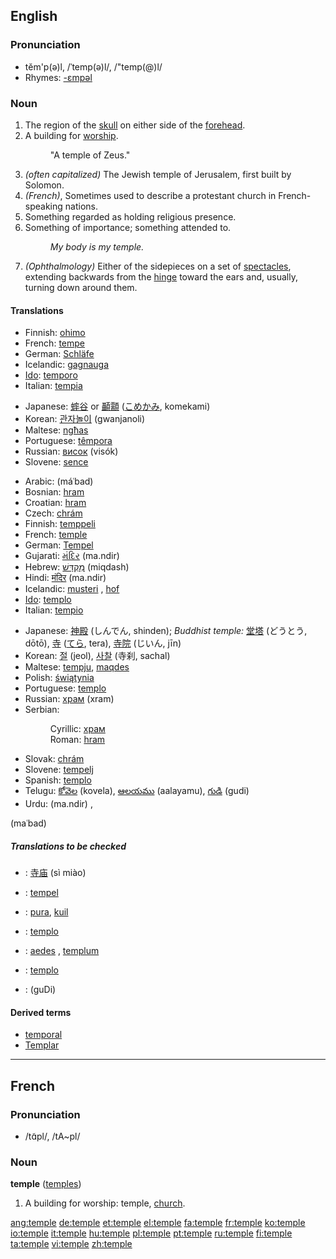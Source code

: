 ==English==

===Pronunciation===
*tĕm'p(ə)l, /ˈtemp(ə)l/, /"temp(@)l/
*Rhymes: [[Rhymes:English:-ɛmpəl|-ɛmpəl]]

===Noun===
{{en-noun}}

# The region of the [[skull]] on either side of the [[forehead]].
# A building for [[worship]].
#:"A temple of Zeus."
# ''(often capitalized)'' The Jewish temple of Jerusalem, first built by Solomon.
# ''(French)'', Sometimes used to describe a protestant church in French-speaking nations.
# Something regarded as holding religious presence.
# Something of importance; something attended to.
#:''My body is my temple.''
# ''(Ophthalmology)'' Either of the sidepieces on a set of [[spectacles]], extending backwards from the [[hinge]] toward the ears and, usually, turning down around them.

====Translations====
{{trans-top|region of skull}}
*Finnish: [[ohimo]]
*French: [[tempe]] {{f}}
*German: [[Schläfe]] {{f}}
*Icelandic: [[gagnauga]] {{n}}
*[[Ido]]: [[temporo]]
*Italian: [[tempia]]
{{trans-mid}}
*Japanese: [[蟀谷]] or [[顳顬]] ([[こめかみ]], komekami)
*Korean: [[관자놀이]] (gwanjanoli)
*Maltese: [[ngħas]]
*Portuguese: [[têmpora]] {{f}}
*Russian: [[висок]] (visók) {{m}}
*Slovene: [[sence]] {{n}}
{{trans-bottom}}

{{trans-top|worship place}}
*Arabic: {{ARchar|[[معبد|مَعْبَد]]}} (máʿbad) {{m}}
*Bosnian: [[hram]] {{m}}
*Croatian: [[hram]] {{m}}
*Czech: [[chrám]] {{m}}
*Finnish: [[temppeli]]
*French: [[temple#French|temple]] {{m}}
*German: [[Tempel]] {{m}}
*Gujarati: [[મંદિર]] (ma.ndir) {{n}}
*Hebrew: [[מקדש|מִקְדָּשׁ]] (miqdash)
*Hindi: [[मंदिर]] (ma.ndir) {{m}}
*Icelandic: [[musteri]] {{n}}, [[hof]] {{n}}
*[[Ido]]: [[templo]]
*Italian: [[tempio]] {{m}}
{{trans-mid}}
*Japanese: [[神殿]] (しんでん, shinden); ''Buddhist temple:'' [[堂塔]] (どうとう, dōtō), [[寺]] ([[てら]], tera), [[寺院]] (じいん, jīn)
*Korean: [[절]] (jeol), [[사찰]] (寺刹, sachal)
*Maltese: [[tempju]], [[maqdes]]
*Polish: [[świątynia]] {{f}}
*Portuguese: [[templo]] {{m}}
*Russian: [[храм]] (xram) {{m}}
*Serbian:
*:Cyrillic: [[храм#Serbian|храм]] {{m}}
*:Roman: [[hram#Serbian|hram]] {{m}}
*Slovak: [[chrám#Slovak|chrám]] {{m}}
*Slovene: [[tempelj]] {{m}}
*Spanish: [[templo]] {{m}}
*Telugu: [[కోవెల]] (kovela), [[ఆలయము]] (aalayamu), [[గుడి]] (gudi)
*Urdu: {{URchar|[[مندر]]}} (ma.ndir) {{m}}, {{URchar|[[معبد]]}}
(maʿbad) {{m}}
{{trans-bottom}}

{{trans-top|holding the religious presence}}
{{trans-mid}}
{{trans-bottom}}

{{trans-top|something of importance}}
{{trans-mid}}
{{trans-bottom}}

=====Translations to be checked=====
{{checktrans}}
*{{ttbc|Chinese}}: [[寺庙]] (sì miào)
*{{ttbc|Dutch}}: [[tempel]] {{m}}
*{{ttbc|Indonesian}}: [[pura]], [[kuil]]
*{{ttbc|Interlingua}}: [[templo]]
*{{ttbc|Latin}}: [[aedes]] {{f}}, [[templum]] {{n}}
*{{ttbc|Spanish}}: [[templo]] {{m}}
*{{ttbc|Telugu}}: {{THchar|[[గుడి]]}} (guDi)

====Derived terms====
*[[temporal]]
*[[Templar]]

----

==French==

===Pronunciation===
*/tɑ̃pl/, /tA~pl/

===Noun===
'''temple''' {{m}} ([[temples]])

# A building for worship: temple, [[church]].

[[ang:temple]]
[[de:temple]]
[[et:temple]]
[[el:temple]]
[[fa:temple]]
[[fr:temple]]
[[ko:temple]]
[[io:temple]]
[[it:temple]]
[[hu:temple]]
[[pl:temple]]
[[pt:temple]]
[[ru:temple]]
[[fi:temple]]
[[ta:temple]]
[[vi:temple]]
[[zh:temple]]